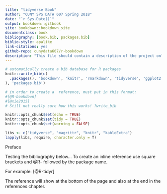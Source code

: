 ```yaml
---
title: "tidyverse Book"
author: "CUNY SPS DATA 607 Spring 2018"
date: "`r Sys.Date()`"
output: bookdown::gitbook
site: bookdown::bookdown_site
documentclass: book
bibliography: [book.bib, packages.bib]
biblio-style: apalike
link-citations: yes
github-repo: cunydata607/r-bookdown
description: "This file should contain a description of the project only.  Each chapter must be in a separate file in the same R Project in order to 'build' the book using bookdown."
---
```


```r
# automatically create a bib database for R packages
knitr::write_bib(c(
  .packages(), 'bookdown', 'knitr', 'rmarkdown', 'tidyverse', 'ggplot2', 'dplyr', 'tidyr', 'readr', 'purrr', 'tibble', 'stringr'
), 'packages.bib')

# in order to create a  reference, must put in this format:
#[@R-bookdown] 
#[@xie2015]
# Still not really sure how this works! ?write_bib 
```

```r
knitr::opts_chunk$set(echo = TRUE)
knitr::opts_chunk$set(tidy = TRUE)
knitr::opts_chunk$set(warning = FALSE)

libs <- c("tidyverse", "magrittr", "knitr", "kableExtra")
lapply(libs, require, character.only = T)
```


Preface

Testing the bibliography below... To create an inline reference use square brackets and \@R- followed by the package name. 

For example: 
[@R-tidyr]

The reference will show at the bottom of the page and also at the end in the references chapter.